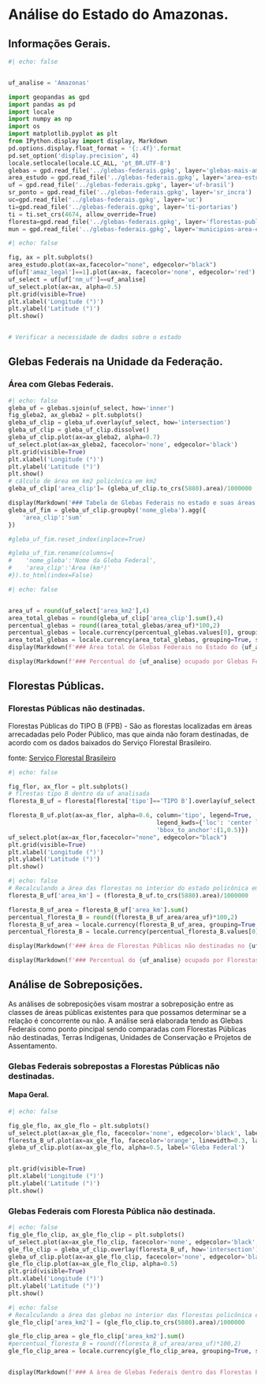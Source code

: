 # Análise do Estado do Amazonas.


## Informações Gerais.

```python
#| echo: false


uf_analise = 'Amazonas'

import geopandas as gpd
import pandas as pd
import locale
import numpy as np
import os
import matplotlib.pyplot as plt
from IPython.display import display, Markdown
pd.options.display.float_format = '{:.4f}'.format
pd.set_option('display.precision', 4)
locale.setlocale(locale.LC_ALL, 'pt_BR.UTF-8')
glebas = gpd.read_file('../glebas-federais.gpkg', layer='glebas-mais-amazonia')
area_estudo = gpd.read_file('../glebas-federais.gpkg', layer='area-estudo')
uf = gpd.read_file('../glebas-federais.gpkg', layer='uf-brasil')
sr_ponto = gpd.read_file('../glebas-federais.gpkg', layer='sr_incra')
uc=gpd.read_file('../glebas-federais.gpkg', layer='uc')
ti=gpd.read_file('../glebas-federais.gpkg', layer='ti-portarias')
ti = ti.set_crs(4674, allow_override=True)
floresta=gpd.read_file('../glebas-federais.gpkg', layer='florestas-publicas')
mun = gpd.read_file('../glebas-federais.gpkg', layer='municipios-area-estudo')
```

```python
#| echo: false

fig, ax = plt.subplots()
area_estudo.plot(ax=ax,facecolor="none", edgecolor="black")
uf[uf['amaz_legal']==1].plot(ax=ax, facecolor='none', edgecolor='red')
uf_select = uf[uf['nm_uf']==uf_analise]
uf_select.plot(ax=ax, alpha=0.5)
plt.grid(visible=True)
plt.xlabel('Longitude (°)')
plt.ylabel('Latitude (°)')
plt.show()


# Verificar a necessidade de dados sobre o estado

```

## Glebas Federais na Unidade da Federação.

### Área com Glebas Federais.
```python
#| echo: false
gleba_uf = glebas.sjoin(uf_select, how='inner')
fig_gleba2, ax_gleba2 = plt.subplots()
gleba_uf_clip = gleba_uf.overlay(uf_select, how='intersection')
gleba_uf_clip = gleba_uf_clip.dissolve()
gleba_uf_clip.plot(ax=ax_gleba2, alpha=0.7)
uf_select.plot(ax=ax_gleba2, facecolor='none', edgecolor='black')
plt.grid(visible=True)
plt.xlabel('Longitude (°)')
plt.ylabel('Latitude (°)')
plt.show()
# cálculo de área em km2 policônica em km2
gleba_uf_clip['area_clip']= (gleba_uf_clip.to_crs(5880).area)/1000000

display(Markdown('### Tabela de Glebas Federais no estado e suas áreas'))
gleba_uf_fim = gleba_uf_clip.groupby('nome_gleba').agg({
    'area_clip':'sum'
})

#gleba_uf_fim.reset_index(inplace=True)

#gleba_uf_fim.rename(columns={
#    'nome_gleba':'Nome da Gleba Federal',
#    'area_clip':'Área (km²)'
#}).to_html(index=False)
```


```python
#| echo: false


area_uf = round(uf_select['area_km2'],4)
area_total_glebas = round(gleba_uf_clip['area_clip'].sum(),4)
percentual_glebas = round((area_total_glebas/area_uf)*100,2)
percentual_glebas = locale.currency(percentual_glebas.values[0], grouping=True, symbol=None)
area_total_glebas = locale.currency(area_total_glebas, grouping=True, symbol=None)
display(Markdown(f'### Área total de Glebas Federais no Estado do {uf_analise}: **{area_total_glebas} km²**'))

display(Markdown(f'### Percentual do {uf_analise} ocupado por Glebas Federais: **{percentual_glebas} %**'))

```


## Florestas Públicas.

### Florestas Públicas não destinadas.

Florestas Públicas do TIPO B (FPB) - São as florestas localizadas em áreas arrecadadas pelo Poder Público, mas que ainda não foram destinadas, de acordo com os dados baixados do Serviço Florestal Brasileiro.

fonte: [Serviço Florestal Brasileiro](https://www.gov.br/agricultura/pt-br/assuntos/servico-florestal-brasileiro/cadastro-nacional-de-florestas-publicas){target="_blank"}

```python
#| echo: false

fig_flor, ax_flor = plt.subplots()
# flrestas tipo B dentro da uf analisada
floresta_B_uf = floresta[floresta['tipo']=='TIPO B'].overlay(uf_select, how='intersection')

floresta_B_uf.plot(ax=ax_flor, alpha=0.6, column='tipo', legend=True,  
                                          legend_kwds={'loc': 'center left',
                                          'bbox_to_anchor':(1,0.5)})
uf_select.plot(ax=ax_flor,facecolor="none", edgecolor="black")
plt.grid(visible=True)
plt.xlabel('Longitude (°)')
plt.ylabel('Latitude (°)')
plt.show()

```


```python
#| echo: false
# Recalculando a área das florestas no interior do estado policônica em km2
floresta_B_uf['area_km'] = (floresta_B_uf.to_crs(5880).area)/1000000

floresta_B_uf_area = floresta_B_uf['area_km'].sum()
percentual_floresta_B = round((floresta_B_uf_area/area_uf)*100,2)
floresta_B_uf_area = locale.currency(floresta_B_uf_area, grouping=True, symbol=None)
percentual_floresta_B = locale.currency(percentual_floresta_B.values[0], grouping=True, symbol=None)

display(Markdown(f'### Área de Florestas Públicas não destinadas no {uf_analise}: **{floresta_B_uf_area} km²**'))

display(Markdown(f'### Percentual do {uf_analise} ocupado por Florestas Públicas não destinadas : **{percentual_floresta_B} %**'))
```

## Análise de Sobreposições.

As análises de sobreposições visam mostrar a sobreposição entre as classes de áreas públicas existentes para que possamos determinar se a relação é concorrente ou não. A análise será elaborada tendo as Glebas Federais como ponto pincipal sendo comparadas com Florestas Públicas não destinadas, Terras Indígenas, Unidades de Conservação e Projetos de Assentamento.

### Glebas Federais sobrepostas a Florestas Públicas não destinadas.

#### Mapa Geral.

```python
#| echo: false

fig_gle_flo, ax_gle_flo = plt.subplots()
uf_select.plot(ax=ax_gle_flo, facecolor='none', edgecolor='black', label='Estado')
floresta_B_uf.plot(ax=ax_gle_flo, facecolor='orange', linewidth=0.3, label='Fleresta Pública')
gleba_uf_clip.plot(ax=ax_gle_flo, alpha=0.5, label='Gleba Federal')


plt.grid(visible=True)
plt.xlabel('Longitude (°)')
plt.ylabel('Latitude (°)')
plt.show()
```

### Glebas Federais com Floresta Pública não destinada.

```python
#| echo: false
fig_gle_flo_clip, ax_gle_flo_clip = plt.subplots()
uf_select.plot(ax=ax_gle_flo_clip, facecolor='none', edgecolor='black', label='Estado')
gle_flo_clip = gleba_uf_clip.overlay(floresta_B_uf, how='intersection')
gleba_uf_clip.plot(ax=ax_gle_flo_clip, facecolor='none', edgecolor='black', label='Gleba Federal')
gle_flo_clip.plot(ax=ax_gle_flo_clip, alpha=0.5)
plt.grid(visible=True)
plt.xlabel('Longitude (°)')
plt.ylabel('Latitude (°)')
plt.show()
```

```python
#| echo: false
# Recalculando a área das glebas no interior das florestas policônica em km2
gle_flo_clip['area_km2'] = (gle_flo_clip.to_crs(5880).area)/1000000

gle_flo_clip_area = gle_flo_clip['area_km2'].sum()
#percentual_floresta_B = round((floresta_B_uf_area/area_uf)*100,2)
gle_flo_clip_area = locale.currency(gle_flo_clip_area, grouping=True, symbol=None)


display(Markdown(f'### A área de Glebas Federais dentro das Florestas Públicas não destinadas  no Estado do {uf_analise} é de: **{gle_flo_clip_area} km²**'))
```